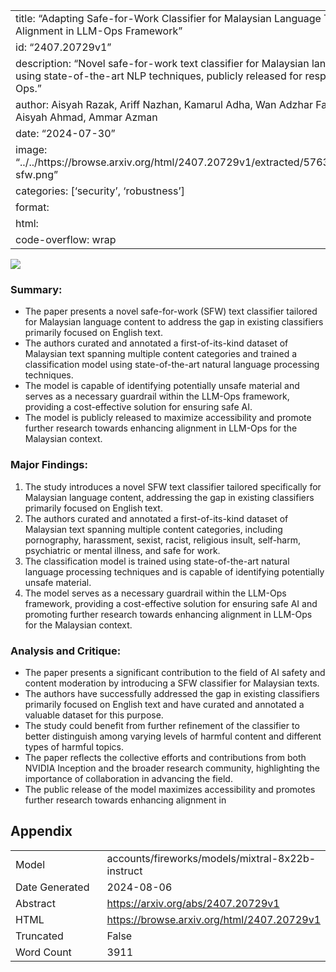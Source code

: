 
---
title: "Adapting Safe-for-Work Classifier for Malaysian Language Text: Enhancing Alignment in LLM-Ops Framework"
id: "2407.20729v1"
description: "Novel safe-for-work text classifier for Malaysian language content, using state-of-the-art NLP techniques, publicly released for responsible LLM-Ops."
author: Aisyah Razak, Ariff Nazhan, Kamarul Adha, Wan Adzhar Faiq Adzlan, Mas Aisyah Ahmad, Ammar Azman
date: "2024-07-30"
image: "../../https://browse.arxiv.org/html/2407.20729v1/extracted/5763130/img/flow-sfw.png"
categories: ['security', 'robustness']
format:
  html:
    code-overflow: wrap
---

![](../../https://browse.arxiv.org/html/2407.20729v1/extracted/5763130/img/flow-sfw.png)

### Summary:

- The paper presents a novel safe-for-work (SFW) text classifier tailored for Malaysian language content to address the gap in existing classifiers primarily focused on English text.
- The authors curated and annotated a first-of-its-kind dataset of Malaysian text spanning multiple content categories and trained a classification model using state-of-the-art natural language processing techniques.
- The model is capable of identifying potentially unsafe material and serves as a necessary guardrail within the LLM-Ops framework, providing a cost-effective solution for ensuring safe AI.
- The model is publicly released to maximize accessibility and promote further research towards enhancing alignment in LLM-Ops for the Malaysian context.

### Major Findings:

1. The study introduces a novel SFW text classifier tailored specifically for Malaysian language content, addressing the gap in existing classifiers primarily focused on English text.
2. The authors curated and annotated a first-of-its-kind dataset of Malaysian text spanning multiple content categories, including pornography, harassment, sexist, racist, religious insult, self-harm, psychiatric or mental illness, and safe for work.
3. The classification model is trained using state-of-the-art natural language processing techniques and is capable of identifying potentially unsafe material.
4. The model serves as a necessary guardrail within the LLM-Ops framework, providing a cost-effective solution for ensuring safe AI and promoting further research towards enhancing alignment in LLM-Ops for the Malaysian context.

### Analysis and Critique:

- The paper presents a significant contribution to the field of AI safety and content moderation by introducing a SFW classifier for Malaysian texts.
- The authors have successfully addressed the gap in existing classifiers primarily focused on English text and have curated and annotated a valuable dataset for this purpose.
- The study could benefit from further refinement of the classifier to better distinguish among varying levels of harmful content and different types of harmful topics.
- The paper reflects the collective efforts and contributions from both NVIDIA Inception and the broader research community, highlighting the importance of collaboration in advancing the field.
- The public release of the model maximizes accessibility and promotes further research towards enhancing alignment in

## Appendix

|          |          |
|----------|----------|
| Model     | accounts/fireworks/models/mixtral-8x22b-instruct       |
| Date Generated     | 2024-08-06       |
| Abstract | [https://arxiv.org/abs/2407.20729v1](https://arxiv.org/abs/2407.20729v1)        |
| HTML     | [https://browse.arxiv.org/html/2407.20729v1](https://browse.arxiv.org/html/2407.20729v1)       |
| Truncated       | False       |
| Word Count       | 3911       |